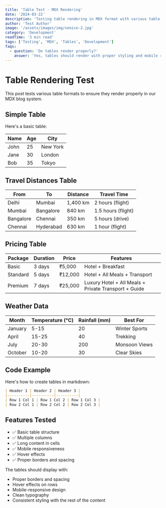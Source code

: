 ```yaml
---
title: 'Table Test - MDX Rendering'
date: '2024-03-22'
description: 'Testing table rendering in MDX format with various table styles'
author: 'Test Author'
image: '/assets/images/img/venice-2.jpg'
category: 'Development'
readTime: '3 min read'
tags: ['Testing', 'MDX', 'Tables', 'Development']
faqs:
  - question: 'Do tables render properly?'
    answer: 'Yes, tables should render with proper styling and mobile responsiveness.'
---
```


# Table Rendering Test

This post tests various table formats to ensure they render properly in our MDX blog system.

## Simple Table

Here's a basic table:

| Name | Age | City |
|------|-----|------|
| John | 25 | New York |
| Jane | 30 | London |
| Bob | 35 | Tokyo |

## Travel Distances Table

| From | To | Distance | Travel Time |
|------|-----|----------|-------------|
| Delhi | Mumbai | 1,400 km | 2 hours (flight) |
| Mumbai | Bangalore | 840 km | 1.5 hours (flight) |
| Bangalore | Chennai | 350 km | 5 hours (drive) |
| Chennai | Hyderabad | 630 km | 1 hour (flight) |

## Pricing Table

| Package | Duration | Price | Features |
|---------|----------|-------|----------|
| Basic | 3 days | ₹5,000 | Hotel + Breakfast |
| Standard | 5 days | ₹12,000 | Hotel + All Meals + Transport |
| Premium | 7 days | ₹25,000 | Luxury Hotel + All Meals + Private Transport + Guide |

## Weather Data

| Month | Temperature (°C) | Rainfall (mm) | Best For |
|-------|------------------|---------------|----------|
| January | 5-15 | 20 | Winter Sports |
| April | 15-25 | 40 | Trekking |
| July | 20-30 | 200 | Monsoon Views |
| October | 10-20 | 30 | Clear Skies |

## Code Example

Here's how to create tables in markdown:

```markdown
| Header 1 | Header 2 | Header 3 |
|----------|----------|----------|
| Row 1 Col 1 | Row 1 Col 2 | Row 1 Col 3 |
| Row 2 Col 1 | Row 2 Col 2 | Row 2 Col 3 |
```

## Features Tested

- ✅ Basic table structure
- ✅ Multiple columns
- ✅ Long content in cells
- ✅ Mobile responsiveness
- ✅ Hover effects
- ✅ Proper borders and spacing

The tables should display with:
- Proper borders and spacing
- Hover effects on rows
- Mobile-responsive design
- Clean typography
- Consistent styling with the rest of the content
